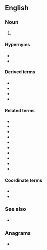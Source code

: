 ==English==

===Noun===
{{en-noun|-}}

# {{lb|en|electronics}} {{initialism of|en|orthogonal frequency division multiplexing}}

====Hypernyms====
{{top2|orthogonal frequency division multiplexing}}
* {{l|en|FDM|gloss=frequency division multiplexing}}
* {{l|en|MUX|gloss=multiplexing}}
{{bottom}}

====Derived terms====
{{der-top|orthogonal frequency division multiplexing}}
* {{l|en|COFDM|gloss=coded orthogonal frequency division multiplexing}}
* {{l|en|N-OFDM|gloss=non-orthogonal frequency division multiplexing}}
* {{l|en|MIMO-OFDM|gloss=multiple-input&ndash;multiple-output&mdash;orthogonal frequency division multiplexing}}
* {{l|en|FLASH-OFDM|gloss=Fast Low-latency Access with Seamless Hand-off &mdash; Orthogonal Frequency Division Multiplexing}}
{{der-bottom}}

====Related terms====
{{rel-top|orthogonal frequency division multiplexing}}
* {{l|en|TDM|gloss=time division multiplexing}}
* {{l|en|CDM|gloss=code division multiplexing}}
* {{l|en|OFDMA|gloss=orthogonal frequency division multiple access}}
* {{l|en|FDMA|gloss=frequency division multiple access}}
* {{l|en|TDMA|gloss=time division multiple access}}
* {{l|en|CDMA|gloss=code division multiple access}}
* {{l|en|orthogonal}}
* {{l|en|frequency}}
* {{l|en|division}}
* {{l|en|multiplexing}}
{{rel-bottom}}

====Coordinate terms====
{{top2|orthogonal frequency division multiplexing}}
* {{l|en|spread spectrum}}
* {{l|en|MIMO|gloss=multiple-in multiple-out}}
{{bottom}}

===See also===
* {{pedia|lang=enOrthogonal frequency-division multiplexing}}

===Anagrams===
* {{anagrams|en|a=dfmo|mod.F.}}